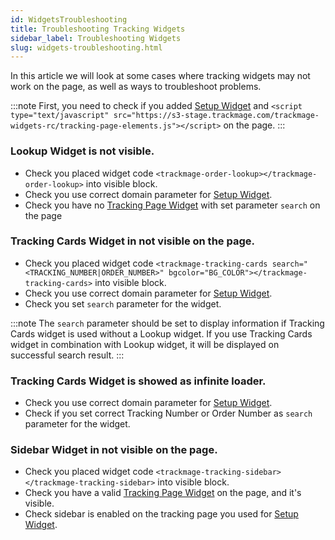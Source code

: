 ```yaml
---
id: WidgetsTroubleshooting
title: Troubleshooting Tracking Widgets
sidebar_label: Troubleshooting Widgets
slug: widgets-troubleshooting.html
---
```


<p>In this article we will look at some cases where tracking widgets may not work on the page, as well as ways to troubleshoot problems.</p>

:::note
First, you need to check if you added [Setup Widget](https://docs.trackmage.com/docs/tracking-widgets.html#setup-widget) and `<script type="text/javascript" src="https://s3-stage.trackmage.com/trackmage-widgets-rc/tracking-page-elements.js"></script>` on the page.
:::

### Lookup Widget is not visible.

- Check you placed widget code `<trackmage-order-lookup></trackmage-order-lookup>` into visible block.
- Check you use correct domain parameter for [Setup Widget](https://docs.trackmage.com/docs/tracking-widgets.html#setup-widget).
- Check you have no [Tracking Page Widget](https://docs.trackmage.com/docs/tracking-widgets.html#tracking-cards-widget) with set parameter `search` on the page

### Tracking Cards Widget in not visible on the page.

- Check you placed widget code `<trackmage-tracking-cards search="<TRACKING_NUMBER|ORDER_NUMBER>" bgcolor="BG_COLOR"></trackmage-tracking-cards>` into visible block.
- Check you use correct domain parameter for [Setup Widget](https://docs.trackmage.com/docs/tracking-widgets.html#setup-widget).
- Check you set `search` parameter for the widget.

:::note
The `search` parameter should be set to display information if Tracking Cards widget is used without a Lookup widget.
If you use Tracking Cards widget in combination with Lookup widget, it will be displayed on successful search result.
:::

### Tracking Cards Widget is showed as infinite loader.

- Check you use correct domain parameter for [Setup Widget](https://docs.trackmage.com/docs/tracking-widgets.html#setup-widget).
- Check if you set correct Tracking Number or Order Number as `search` parameter for the widget.

### Sidebar Widget in not visible on the page.

- Check you placed widget code `<trackmage-tracking-sidebar></trackmage-tracking-sidebar>` into visible block.
- Check you have a valid [Tracking Page Widget](https://docs.trackmage.com/docs/tracking-widgets.html#tracking-cards-widget) on the page, and it's visible.
- Check sidebar is enabled on the tracking page you used for [Setup Widget](https://docs.trackmage.com/docs/tracking-widgets.html#setup-widget).




